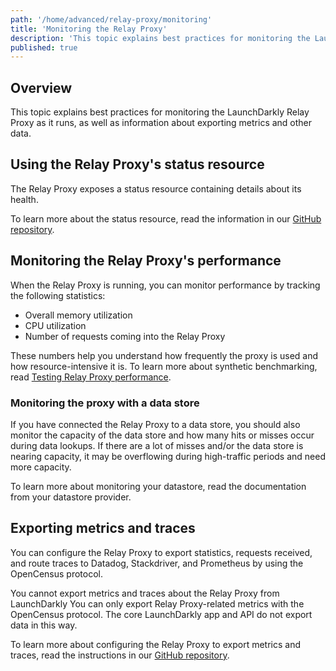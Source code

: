```yaml
---
path: '/home/advanced/relay-proxy/monitoring'
title: 'Monitoring the Relay Proxy'
description: 'This topic explains best practices for monitoring the LaunchDarkly Relay Proxy as it runs, as well as information about exporting metrics and other data.'
published: true
---
```


## Overview

This topic explains best practices for monitoring the LaunchDarkly Relay Proxy as it runs, as well as information about exporting metrics and other data.

## Using the Relay Proxy's status resource

The Relay Proxy exposes a status resource containing details about its health.

To learn more about the status resource, read the information in our [GitHub repository](https://github.com/launchdarkly/ld-relay/blob/v6/docs/endpoints.md#status-health-check).

## Monitoring the Relay Proxy's performance

When the Relay Proxy is running, you can monitor performance by tracking the following statistics:

- Overall memory utilization
- CPU utilization
- Number of requests coming into the Relay Proxy

These numbers help you understand how frequently the proxy is used and how resource-intensive it is. To learn more about synthetic benchmarking, read [Testing Relay Proxy performance](/home/advanced/relay-proxy/performance).

### Monitoring the proxy with a data store

If you have connected the Relay Proxy to a data store, you should also monitor the capacity of the data store and how many hits or misses occur during data lookups. If there are a lot of misses and/or the data store is nearing capacity, it may be overflowing during high-traffic periods and need more capacity.

To learn more about monitoring your datastore, read the documentation from your datastore provider.

## Exporting metrics and traces

You can configure the Relay Proxy to export statistics, requests received, and route traces to Datadog, Stackdriver, and Prometheus by using the OpenCensus protocol.

<Callout intent="alert">
  <CalloutTitle>You cannot export metrics and traces about the Relay Proxy from LaunchDarkly</CalloutTitle>
  <CalloutDescription>
    You can only export Relay Proxy-related metrics with the OpenCensus protocol. The core LaunchDarkly app and API do
    not export data in this way.
  </CalloutDescription>
</Callout>

To learn more about configuring the Relay Proxy to export metrics and traces, read the instructions in our [GitHub repository](https://github.com/launchdarkly/ld-relay#exporting-metrics-and-traces).
